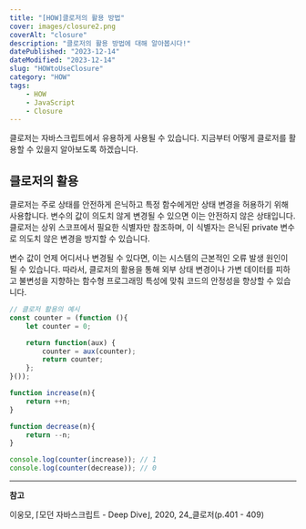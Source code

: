 ```yaml
---
title: "[HOW]클로저의 활용 방법"
cover: images/closure2.png
coverAlt: "closure"
description: "클로저의 활용 방법에 대해 알아봅시다!"
datePublished: "2023-12-14"
dateModified: "2023-12-14"
slug: "HOWtoUseClosure"
category: "HOW"
tags:
    - HOW
    - JavaScript
    - Closure
---
```


클로저는 자바스크립트에서 유용하게 사용될 수 있습니다. 지금부터 어떻게 클로저를 활용할 수 있을지 알아보도록 하겠습니다.

## 클로저의 활용

클로저는 주로 상태를 안전하게 은닉하고 특정 함수에게만 상태 변경을 허용하기 위해 사용합니다. 변수의 값이 의도치 않게 변경될 수 있으면 이는 안전하지 않은 상태입니다. 클로저는 상위 스코프에서 필요한 식별자만 참조하며, 이 식별자는 은닉된 private 변수로 의도치 않은 변경을 방지할 수 있습니다.

변수 값이 언제 어디서나 변경될 수 있다면, 이는 시스템의 근본적인 오류 발생 원인이 될 수 있습니다. 따라서, 클로저의 활용을 통해 외부 상태 변경이나 가변 데이터를 피하고 불변성을 지향하는 함수형 프로그래밍 특성에 맞춰 코드의 안정성을 향상할 수 있습니다.

```jsx
// 클로저 활용의 예시
const counter = (function (){
	let counter = 0;

	return function(aux) {
		counter = aux(counter);
		return counter;
	};
}());

function increase(n){
	return ++n;
}

function decrease(n){
	return --n;
}

console.log(counter(increase)); // 1
console.log(counter(decrease)); // 0
```

---

**참고**

이웅모, ⌈모던 자바스크립트 - Deep Dive⌋, 2020, 24_클로저(p.401 - 409)